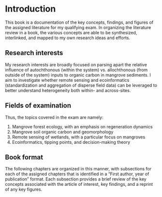 # Introduction

This book is a documentation of the key concepts, findings, and figures of the assigned literature for my qualifying exam. In organizing the literature review in a book, the various concepts are able to be synthesized, interlinked, and mapped to my own research ideas and efforts.

## Research interests

My research interests are broadly focused on parsing apart the relative influence of autochthonous (within the system) vs. allochthonous (from outside of the system) inputs to organic carbon in mangrove sediments. I aim to investigate whether remote sensing and ecoinformatics (standardization and aggregation of disperse field data) can be leveraged to better understand heterogeneity both within- and across-sites.

## Fields of examination

Thus, the topics covered in the exam are namely:

1. Mangrove forest ecology, with an emphasis on regeneration dynamics
2. Mangrove soil organic carbon and geomorphology
3. Remote sensing of wetlands, with a particular focus on mangroves
4. Ecoinformatics, tipping points, and decision-making theory

## Book format

The following chapters are organized in this manner, with subsections for each of the assigned chapters that is identified in a "First author, year of publication" format. Each subsection provides a brief review of the key concepts associated with the article of interest, key findings, and a reprint of any key figures.
